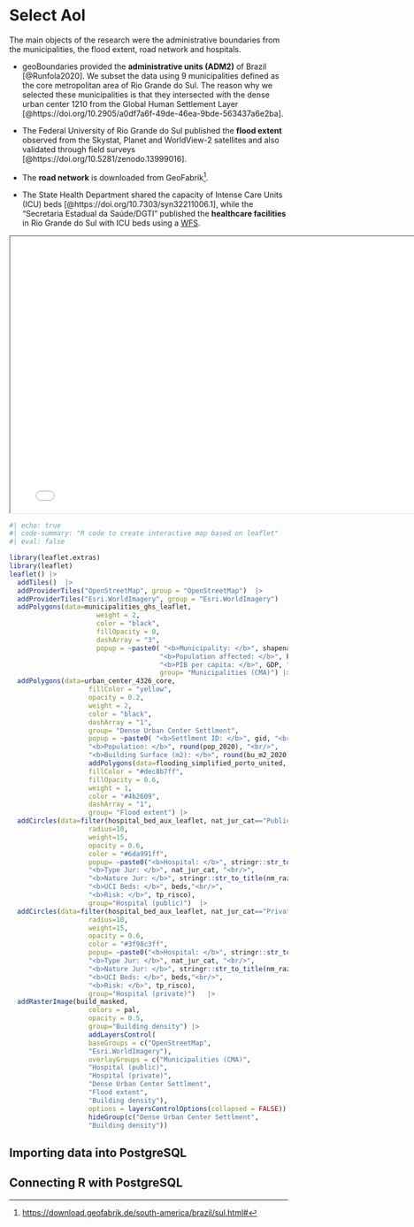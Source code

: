 # Select AoI

The main objects of the research were the administrative boundaries from the municipalities, the flood extent, road network and hospitals. 

* <p> geoBoundaries provided the <span class="font-color">**administrative units (ADM2)**</span> of Brazil [@Runfola2020]. We subset the data using 9 municipalities defined as the core metropolitan area of Rio Grande do Sul. The reason why we selected these municipalities is that they intersected with the dense urban center 1210 from the Global Human Settlement Layer [@https://doi.org/10.2905/a0df7a6f-49de-46ea-9bde-563437a6e2ba].</p>
* <p> The Federal University of Rio Grande do Sul published the <span class="font-color">**flood extent**</span> observed from the Skystat, Planet and WorldView-2 satellites and also validated through field surveys [@https://doi.org/10.5281/zenodo.13999016].</p>
* <p> The <span class="font-color">**road network**</span> is downloaded from GeoFabrik^[[https://download.geofabrik.de/south-america/brazil/sul.html#](https://download.geofabrik.de/south-america/brazil/sul.html#)]. </p>
* The State Health Department shared the capacity of Intense Care Units (ICU) beds [@https://doi.org/10.7303/syn32211006.1], while the "Secretaria Estadual da Saúde/DGTI" published the <span class="font-color">**healthcare facilities**</span> in Rio Grande do Sul with ICU beds using a [WFS](https://iede.rs.gov.br/server/rest/services/SES/Hospitais_Leitos_UTI_RS/FeatureServer).

```{=html}
<iframe width="780" height="500" src="data/media/import_data_v0.html" title="Quarto Documentation"></iframe>
```


```r
#| echo: true
#| code-summary: "R code to create interactive map based on leaflet"
#| eval: false

library(leaflet.extras)
library(leaflet)
leaflet() |>
  addTiles()  |>
  addProviderTiles("OpenStreetMap", group = "OpenStreetMap")  |>
  addProviderTiles("Esri.WorldImagery", group = "Esri.WorldImagery")  |>
  addPolygons(data=municipalities_ghs_leaflet,
                      weight = 2,
                      color = "black",
                      fillOpacity = 0,
                      dashArray = "3",
                      popup = ~paste0( "<b>Municipality: </b>", shapename, "<br/>",
                                      "<b>Population affected: </b>", Pop.Aff, "<br/>",
                                      "<b>PIB per capita: </b>", GDP, "<br/>"),
                                      group= "Municipalities (CMA)") |>
  addPolygons(data=urban_center_4326_core,
                    fillColor = "yellow",
                    opacity = 0.2,
                    weight = 2,
                    color = "black",
                    dashArray = "1",
                    group= "Dense Urban Center Settlment",
                    popup = ~paste0( "<b>Settlment ID: </b>", gid, "<br/>",
                    "<b>Population: </b>", round(pop_2020), "<br/>",
                    "<b>Building Surface (m2): </b>", round(bu_m2_2020))) |>
                    addPolygons(data=flooding_simplified_porto_united,
                    fillColor = "#dec8b7ff",
                    fillOpacity = 0.6,
                    weight = 1,
                    color = "#4b2609",
                    dashArray = "1",
                    group= "Flood extent") |>
  addCircles(data=filter(hospital_bed_aux_leaflet, nat_jur_cat=="Public"),
                    radius=10,
                    weight=15,
                    opacity = 0.6,
                    color = "#6da991ff",
                    popup= ~paste0("<b>Hospital: </b>", stringr::str_to_title(ds_cnes), "<br/>",
                    "<b>Type Jur: </b>", nat_jur_cat, "<br/>",
                    "<b>Nature Jur: </b>", stringr::str_to_title(nm_razao_s), "<br/>",
                    "<b>UCI Beds: </b>", beds,"<br/>",
                    "<b>Risk: </b>", tp_risco),
                    group="Hospital (public)")  |>
  addCircles(data=filter(hospital_bed_aux_leaflet, nat_jur_cat=="Private"),
                    radius=10,
                    weight=15,
                    opacity = 0.6,
                    color = "#3f98c3ff",
                    popup= ~paste0("<b>Hospital: </b>", stringr::str_to_title(ds_cnes), "<br/>",
                    "<b>Type Jur: </b>", nat_jur_cat, "<br/>",
                    "<b>Nature Jur: </b>", stringr::str_to_title(nm_razao_s), "<br/>",
                    "<b>UCI Beds: </b>", beds,"<br/>",
                    "<b>Risk: </b>", tp_risco),
                    group="Hospital (private)")   |>
  addRasterImage(build_masked,
                    colors = pal,
                    opacity = 0.5,
                    group="Building density") |>
                    addLayersControl(
                    baseGroups = c("OpenStreetMap",
                    "Esri.WorldImagery"),
                    overlayGroups = c("Municipalities (CMA)",
                    "Hospital (public)",
                    "Hospital (private)",
                    "Dense Urban Center Settlment",
                    "Flood extent",
                    "Building density"),
                    options = layersControlOptions(collapsed = FALSE)) |>
                    hideGroup(c("Dense Urban Center Settlment",
                    "Building density"))
```


## Importing data into PostgreSQL



## Connecting R with PostgreSQL